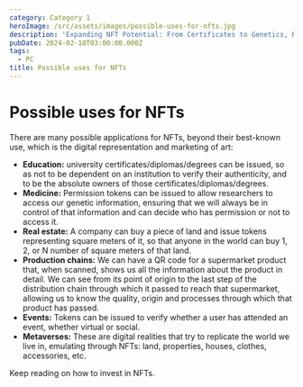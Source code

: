 ```yaml
---
category: Category 1
heroImage: /src/assets/images/possible-uses-for-nfts.jpg
description: 'Expanding NFT Potential: From Certificates to Genetics, Real Estate, and More'
pubDate: 2024-02-10T03:00:00.000Z
tags:
  - PC
title: Possible uses for NFTs
---
```


# Possible uses for NFTs

There are many possible applications for NFTs, beyond their best-known use, which is the digital representation and marketing of art:

* **Education:** university certificates/diplomas/degrees can be issued, so as not to be dependent on an institution to verify their authenticity, and to be the absolute owners of those certificates/diplomas/degrees.
* **Medicine:** Permission tokens can be issued to allow researchers to access our genetic information, ensuring that we will always be in control of that information and can decide who has permission or not to access it.
* **Real estate:** A company can buy a piece of land and issue tokens representing square meters of it, so that anyone in the world can buy 1, 2, or N number of square meters of that land.
* **Production chains:** We can have a QR code for a supermarket product that, when scanned, shows us all the information about the product in detail. We can see from its point of origin to the last step of the distribution chain through which it passed to reach that supermarket, allowing us to know the quality, origin and processes through which that product has passed.
* **Events:** Tokens can be issued to verify whether a user has attended an event, whether virtual or social.
* **Metaverses:** These are digital realities that try to replicate the world we live in, emulating through NFTs: land, properties, houses, clothes, accessories, etc.

Keep reading on how to invest in NFTs.
